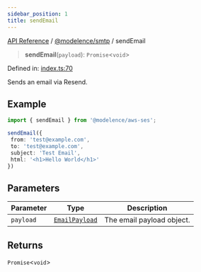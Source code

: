 ```yaml
---
sidebar_position: 1
title: sendEmail
---
```


[API Reference](/api-reference/@modelence/smtp/functions/../../../index) / [@modelence/smtp](/api-reference/@modelence/smtp/functions/../index) / sendEmail

> **sendEmail**(`payload`): `Promise`\<`void`\>

Defined in: [index.ts:70](https://github.com/modelence/modelence/blob/72f2a5050bb3bf1619f84e102334e228d88425d2/packages/smtp/src/index.ts#L70)

Sends an email via Resend.

## Example

```ts
import { sendEmail } from '@modelence/aws-ses';

sendEmail({
 from: 'test@example.com',
 to: 'test@example.com',
 subject: 'Test Email',
 html: '<h1>Hello World</h1>'
})
```

## Parameters

| Parameter | Type | Description |
| ------ | ------ | ------ |
| `payload` | [`EmailPayload`](/api-reference/@modelence/smtp/functions/../type-aliases/EmailPayload) | The email payload object. |

## Returns

`Promise`\<`void`\>
